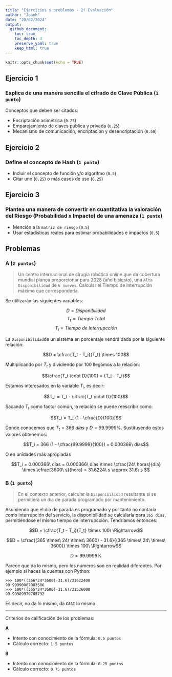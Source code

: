 ---
title: "Ejercicios y problemas - 2ª Evaluación"
author: "Joanh"
date: "20/02/2024"
output:
  github_document:
    toc: true
    toc_depth: 3
    preserve_yaml: true
    keep_html: true
---

```{r setup, include=FALSE}
knitr::opts_chunk$set(echo = TRUE)
```

## Ejercicio 1

### Explica de una manera sencilla el cifrado de Clave Pública (`1 punto`)

Conceptos que deben ser citados:

- Encriptación asimétrica (`0.25`)
- Emparejamiento de claves pública y privada (`0.25`)
- Mecanismo de comunicación, encriptación y desencriptación (`0.50`)



## Ejercicio 2

### Define el concepto de Hash (`1 punto`)

- Incluir el concepto de función y/o algoritmo (`0.5`)
- Citar uno (`0.25`) o más casos de uso (`0.25`) 

## Ejercicio 3

### Plantea una manera de convertir en cuantitativa la valoración del Riesgo (Probabilidad x Impacto) de una amenaza (`1 punto`)

- Mención a la `matriz de riesgo` (`0.5`)
- Usar estadísticas reales para estimar probabilidades e impactos (`0.5`) 


## Problemas 

### A (`2 puntos`)

> Un centro internacional de cirugía robótica online que da cobertura mundial planea proporcionar para 2028 (año bisiesto), una `Alta Disponibilidad` de `6 nueves`. Calcular el Tiempo de Interrupción máximo que correspondería.

Se utilizarán las siguientes variables:

$$D = Disponibilidad$$
$$T_t = Tiempo\ Total$$
$$T_i = Tiempo\ de\ Interrupcción$$

La `Disponibilidad`de un sistema en porcentaje vendrá dada por la siguiente relación:

$$D = \cfrac{T_t - T_i}{T_t} \times 100$$

Multiplicando por $T_t$ y dividiendo por $100$ llegamos a la relación:

$$\cfrac{T_t \cdot D}{100} = {T_t - T_i}$$

Estamos interesados en la variable $T_i$, es decir:

$$T_i = T_t - \cfrac{T_t \cdot D}{100}$$

Sacando $T_t$ como factor común, la relación se puede reescribir como:

$$T_i = T_t (1 - \cfrac{D}{100})$$

Donde conocemos que $T_t = 366 \ días$ y $D = 99.9999\%$. Sustituyendo estos valores obtenemos:

$$T_i = 366 (1 - \cfrac{99.9999}{100}) = 0.000366\ días$$

O en unidades más apropiadas

$$T_i = 0.000366\ días = 0.000366\ días \times \cfrac{24\ horas}{día} \times \cfrac{3600\ s}{hora} = 31.6224\ s \approx 31.6\ s $$ 

### B (`1 punto`)

> En el contexto anterior, calcular la `Disponibilidad` resultante si se permitiera un día de parada programado por mantenimiento.

Asumiendo que el día de parada es programado y por tanto no contaría como interrupción del servicio, la disponibilidad se calcularía para `365 días`, permitiéndose el mismo tiempo de interrupcción. Tendríamos entonces:

$$D = \cfrac{T_t - T_i}{T_t} \times 100\ \Rightarrow$$ 

$$D = \cfrac{(365 \times\ 24\ \times\ 3600) - 31.6}{(365 \times\ 24\ \times\ 3600)} \times 100\ \Rightarrow$$

$$D = 99.9999\%$$

Parece que da lo mismo, pero los números son en realidad diferentes. Por ejemplo si haces la cuentas con Python:

```{shell, python}
>>> 100*((366*24*3600)-31.6)/31622400
99.99990007083586
>>> 100*((365*24*3600)-31.6)/31536000 
99.99989979705732
```

Es decir, no da lo mismo, da **`CASI`** lo mismo.

---

Criterios de calificación de los problemas:

**A** 

- Intento con conocimiento de la fórmula: `0.5 puntos`
- Cálculo correcto: `1.5 puntos`

**B**

- Intento con conocimiento de la fórmula: `0.25 puntos`
- Cálculo correcto: `0.75 puntos`
